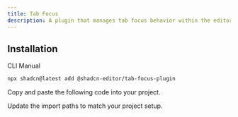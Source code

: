 ```yaml
---
title: Tab Focus
description: A plugin that manages tab focus behavior within the editor.
---
```


<ComponentPreview
  name="tab-focus-plugin-demo"
  className="[&_.preview>[data-orientation=vertical]]:sm:max-w-[70%]"
  description="A plugin that manages tab focus behavior within the editor."
/>

## Installation

<Tabs defaultValue="cli">

<TabsList>
  <TabsTrigger value="cli">CLI</TabsTrigger>
  <TabsTrigger value="manual">Manual</TabsTrigger>
</TabsList>

<TabsContent value="cli">

```bash
npx shadcn@latest add @shadcn-editor/tab-focus-plugin
```

</TabsContent>

<TabsContent value="manual">

<Steps>

<Step>Copy and paste the following code into your project.</Step>

<ComponentSource name="tab-focus-plugin" />

<Step>Update the import paths to match your project setup.</Step>

</Steps>

</TabsContent>

</Tabs>
